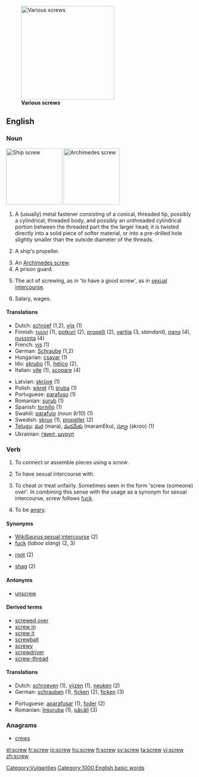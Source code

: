 [[Image:Screws.jpg|thumb|right|250px|'''Various screws''']]
==English==

===Noun===
{{en-noun-reg}}
[[Image:Screw-Konpira.jpg|thumb|right|150px|'''Ship screw''']]
[[Image:Archimedes' screw.jpg|thumb|right|150px|'''Archimedes screw''']]
# A (usually) metal fastener consisting of a conical, threaded tip, possibly a cylindrical, threaded body, and possibly an unthreaded cylindrical portion between the threaded part the the larger head; it is twisted directly into a solid piece of softer material, or into a pre-drilled hole slightly smaller than the outside diameter of the threads.
# {{nautical}} A ship's propeller.
# An [[Archimedes screw]].
# A prison guard.
# {{vulgar}} The act of screwing, as in 'to have a good screw', as in [[sexual intercourse]].
# {{slang}} Salary, wages.

====Translations====
{{top}}
*Dutch: [[schroef]] {{f}} (1,2), [[vijs]] (1)
*Finnish: [[ruuvi]] (1), [[potkuri]] (2), [[propelli]] (2), [[vartija]] (3, ''standard''), [[pano#Finnish|pano]] (4), [[nussinta]] (4)
*French: [[vis]] {{f}} (1)
*German: [[Schraube]] {{f}} (1,2)
*Hungarian: [[csavar]] (1)
*Ido: [[skrubo]] (1), [[helico]] (2),
*Italian: [[vite]] {{f}} (1), [[scopare]] {{v}} (4)
{{mid}}
*Latvian: [[skrūve]] {{f}} (1)
*Polish: [[wkręt]] {{m}} (1) [[śruba]] {{f}} (1)
*Portuguese: [[parafuso]] {{m}} (1)
*Romanian: [[şurub]] {{n}} (1)
*Spanish: [[tornillo]] {{m}} (1)
*Swahili: [[parafujo]] (''noun 9/10'') (1)
*Swedish: [[skruv]] {{c}} (1), [[propeller]] {{c}} (2)
*[[Telugu]]: [[మర]] (mara), [[మరమేకు]] (maramEku), [[స్క్రూ]] (skroo) (1)
*Ukrainian: [[гвинт, шуруп]]
{{bottom}}

===Verb===
{{en-verb}}

# {{transitive}} To connect or assemble pieces using a ''screw''.
# {{transitive}} {{vulgar}} {{slang}} To have sexual intercourse with.
# {{transitive}} {{slang}} To cheat or treat unfairly. Sometimes seen in the form 'screw (someone) over'. In combining this sense with the usage as a synonym for sexual intercourse, ''screw'' follows [[fuck]].
# {{intransitive}} {{slang}} To be [[angry]].

====Synonyms====
*[[WikiSaurus:sexual intercourse]] (2)
*[[fuck]] (''taboo slang'') (2, 3)
*{{AU}} [[root]] (2)
*{{UK}} [[shag]] (2)

====Antonyms====
*[[unscrew]]

====Derived terms====
*[[screwed over]]
*[[screw in]]
*[[screw it]]
*[[screwball]]
*[[screwy]]
*[[screwdriver]]
*[[screw-thread]]

====Translations====
{{top}}
*Dutch: [[schroeven]] (1), [[vijzen]] (1), [[neuken]] (2)
*German: [[schrauben]] (1), [[ficken]] (2), [[ficken]] (3)
{{mid}}
*Portuguese: [[aparafusar]] (1), [[foder]] (2)
*Romanian: [[înşuruba]] (1), [[păcăli]] (3)
{{bottom}}

===Anagrams===
*[[crews]]

[[Category:Vulgarities]]
[[Category:1000 English basic words]]

[[el:screw]]
[[fr:screw]]
[[io:screw]]
[[hu:screw]]
[[fi:screw]]
[[sv:screw]]
[[ta:screw]]
[[vi:screw]]
[[zh:screw]]